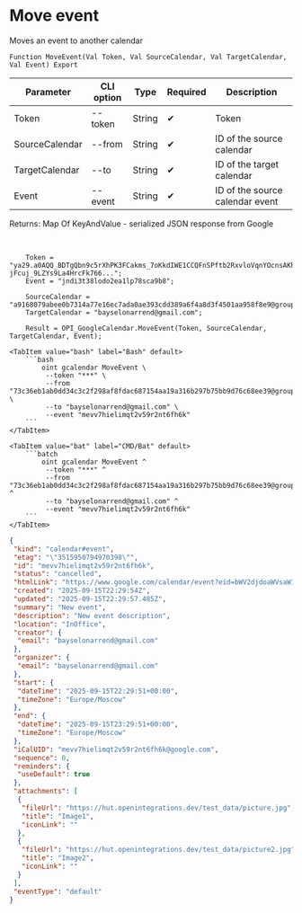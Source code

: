 ﻿---
sidebar_position: 5
description: Move event and other functions to work with Google Calendar in the Open Integration Package, a free open-source integration library for 1C:Enterprise 8, OneScript and CLI
keywords: [1C, 1С, 1С:Enterprise, 1С:Enterprise 8.3, API, Integration, Services, Exchange, OneScript, CLI, Google Calendar]
---


# Move event
 Moves an event to another calendar



`Function MoveEvent(Val Token, Val SourceCalendar, Val TargetCalendar, Val Event) Export`

  | Parameter | CLI option | Type | Required | Description |
  |-|-|-|-|-|
  | Token | --token | String | &#x2714; | Token |
  | SourceCalendar | --from | String | &#x2714; | ID of the source calendar |
  | TargetCalendar | --to | String | &#x2714; | ID of the target calendar |
  | Event | --event | String | &#x2714; | ID of the source calendar event |

  
  Returns:  Map Of KeyAndValue - serialized JSON response from Google

<br/>




```bsl title="1C:Enterprise/OneScript code example"
    Token = "ya29.a0AQQ_BDTgQbn9c5rXhPK3FCakms_7oKkdIWE1CCQFnSPftb2RxvloVqnYOcnsAKhXrD0Gq8Tz2Kgn5IBXG5E25uksZfvvTtXob-jFcuj_9LZYs9La4HrcFk766...";
    Event = "jndi3t38lodo2ea1lp78sca9b8";

    SourceCalendar = "a9168079abee0b7314a77e16ec7ada0ae393cdd389a6f4a8d3f4501aa958f8e9@group.calendar.google.com";
    TargetCalendar = "bayselonarrend@gmail.com";

    Result = OPI_GoogleCalendar.MoveEvent(Token, SourceCalendar, TargetCalendar, Event);
```
 

 <Tabs>
  
    <TabItem value="bash" label="Bash" default>
        ```bash
            oint gcalendar MoveEvent \
             --token "***" \
             --from "73c36eb1ab0dd34c3c2f298af8fdac687154aa19a316b297b75bb9d76c68ee39@group.calendar.google.com" \
             --to "bayselonarrend@gmail.com" \
             --event "mevv7hielimqt2v59r2nt6fh6k"
        ```
    </TabItem>
  
    <TabItem value="bat" label="CMD/Bat" default>
        ```batch
            oint gcalendar MoveEvent ^
             --token "***" ^
             --from "73c36eb1ab0dd34c3c2f298af8fdac687154aa19a316b297b75bb9d76c68ee39@group.calendar.google.com" ^
             --to "bayselonarrend@gmail.com" ^
             --event "mevv7hielimqt2v59r2nt6fh6k"
        ```
    </TabItem>
</Tabs>


```json title="Result"
{
 "kind": "calendar#event",
 "etag": "\"3515950794970398\"",
 "id": "mevv7hielimqt2v59r2nt6fh6k",
 "status": "cancelled",
 "htmlLink": "https://www.google.com/calendar/event?eid=bWV2djdoaWVsaW1xdDJ2NTlyMm50NmZoNmsgNzNjMzZlYjFhYjBkZDM0YzNjMmYyOThhZjhmZGFjNjg3MTU0YWExOWEzMTZiMjk3Yjc1YmI5ZDc2YzY4ZWUzOUBn",
 "created": "2025-09-15T22:29:54Z",
 "updated": "2025-09-15T22:29:57.485Z",
 "summary": "New event",
 "description": "New event description",
 "location": "InOffice",
 "creator": {
  "email": "bayselonarrend@gmail.com"
 },
 "organizer": {
  "email": "bayselonarrend@gmail.com"
 },
 "start": {
  "dateTime": "2025-09-15T22:29:51+00:00",
  "timeZone": "Europe/Moscow"
 },
 "end": {
  "dateTime": "2025-09-15T23:29:51+00:00",
  "timeZone": "Europe/Moscow"
 },
 "iCalUID": "mevv7hielimqt2v59r2nt6fh6k@google.com",
 "sequence": 0,
 "reminders": {
  "useDefault": true
 },
 "attachments": [
  {
   "fileUrl": "https://hut.openintegrations.dev/test_data/picture.jpg",
   "title": "Image1",
   "iconLink": ""
  },
  {
   "fileUrl": "https://hut.openintegrations.dev/test_data/picture2.jpg",
   "title": "Image2",
   "iconLink": ""
  }
 ],
 "eventType": "default"
}
```
